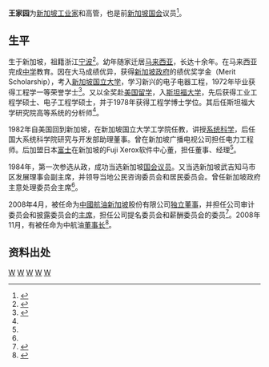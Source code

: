 '''王家园'''为[[新加坡|新加坡]][[工业家|工业家]]和高管，也是前[[新加坡国会|新加坡国会]]议员<ref>{{cite web |url=http://www.zjea.org.sg/celebrity/ |title=王家园博士 |publisher=浙商名人 |access-date=2016-02-06 |archive-url=https://web.archive.org/web/20160414040135/http://www.zjea.org.sg/celebrity/ |archive-date=2016-04-14 |dead-url=yes }}</ref>。

==生平==

生于新加坡，祖籍浙江[[宁波|宁波]]<ref>{{cite web |url=http://www.chinaqw.com/node2/node116/node1165/node1378/userobject6ai216909.html |title=利义并举 努力做好新华侨华人、新生代工作 |accessdate=2016-02-06 |archive-date=2005-04-21 |archive-url=https://web.archive.org/web/20050421170914/http://www.chinaqw.com/node2/node116/node1165/node1378/userobject6ai216909.html |dead-url=no }}</ref>。幼年随家迁居[[马来西亚|马来西亚]]，长达十余年。在马来西亚完成[[中学|中学]]教育。因在大马成绩优异，获得[[新加坡政府|新加坡政府]]的绩优奖学金（Merit Scholarship），考入[[新加坡国立大学|新加坡国立大学]]，学习新兴的电子电器工程，1972年毕业获得工程学一等荣誉学士<ref name="wong">{{cite web |url=http://gocn.southcn.com/ztzl2010/zxzt2010/2010sjhrlt/ltjb/201007/t20100725_106925.htm |title=王家园（新加坡） |publisher=第六届世界华人论坛 |author=论坛嘉宾 |date=2010-07-25 }}{{Dead link|date=2020年1月 |bot=InternetArchiveBot |fix-attempted=yes }}</ref>。又以全奖赴[[美国|美国]][[留学|留学]]，入[[斯坦福大学|斯坦福大学]]，先后获得工业工程学硕士、电子工程学硕士，并于1978年获得工程学博士学位。其后任斯坦福大学研究院高等系统的分析师<ref name="wong"/>。

1982年自美国回到新加坡，在新加坡国立大学工学院任教，讲授[[系统科学|系统科学]]，后任国大系统科学院研究与开发部助理董事。曾在新加坡广播电视公司担任电力工程师。后加盟日本[[富士|富士]]在新加坡的Fuji Xerox软件中心董，担任董事、经理<ref name="wong"/>。

1984年，第一次参选从政，成功当选新加坡[[国会议员|国会议员]]。又当选新加坡武吉知马市区发展理事会副主席，并领导当地公民咨询委员会和居民委员会。曾任新加坡政府主意处理委员会主席<ref name="wong"/>。

2008年4月，被任命为[[中國航油新加坡|中國航油新加坡]]股份有限公司[[独立董事|独立董事]]，并担任公司审计委员会和披露委员会的[[主席|主席]]，担任公司提名委员会和薪酬委员会的委员<ref >{{cite web |url=http://news.carnoc.com/list/102/102631.html |title=前新加坡议员王家园履新中航油(新加坡)独董 |publisher=民航资源 |author=21世纪经济报道 |date=2008-04-29 |accessdate=2016-02-06 |archive-date=2019-09-16 |archive-url=https://web.archive.org/web/20190916103925/http://news.carnoc.com/list/102/102631.html |dead-url=no }}</ref>。2008年11月，有被任命为中航油[[董事长|董事长]]<ref >{{cite web |url=http://www.chinanews.com/cj/kong/news/2008/11-16/1450844.shtml |title=中航油新加坡公司任命原"独董"王家园为新董事长 |publisher=中国新闻 |author=北京青年报 |date=2008年11月16日 |access-date=2016年2月6日 |archive-date=2019年9月15日 |archive-url=https://web.archive.org/web/20190915145035/http://www.chinanews.com/cj/kong/news/2008/11-16/1450844.shtml |dead-url=no }}</ref>。

==资料出处==
{{reflist|2}}

[[Category:新加坡国会议员|W]]
[[Category:新加坡国立大学校友|W]]
[[Category:史丹佛大學校友|W]]
[[Category:寧波裔新加坡人|W]]
[[Category:新加坡企业家|W]]
